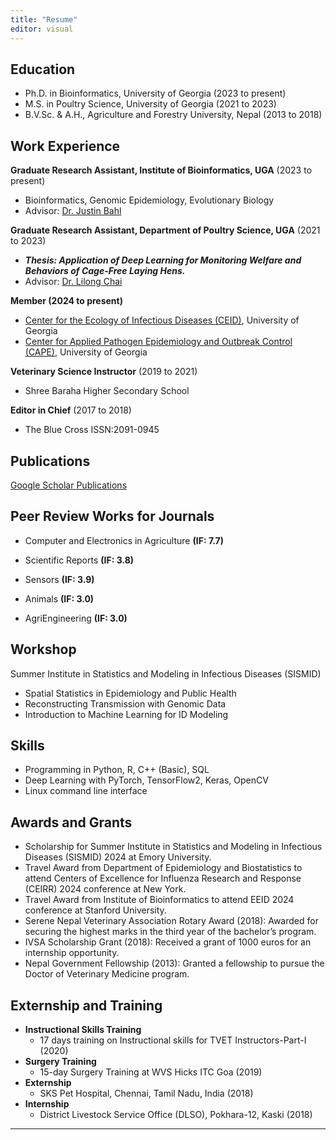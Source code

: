 ```yaml
---
title: "Resume"
editor: visual
---
```


## Education

-   Ph.D. in Bioinformatics, University of Georgia (2023 to present)
-   M.S. in Poultry Science, University of Georgia (2021 to 2023)
-   B.V.Sc. & A.H., Agriculture and Forestry University, Nepal (2013 to 2018)

## Work Experience

**Graduate Research Assistant, Institute of Bioinformatics, UGA** (2023 to present)

-   Bioinformatics, Genomic Epidemiology, Evolutionary Biology
-   Advisor: [Dr. Justin Bahl](https://vet.uga.edu/person/justin-bahl/)

**Graduate Research Assistant, Department of Poultry Science, UGA** (2021 to 2023)

-   ***Thesis: Application of Deep Learning for Monitoring Welfare and Behaviors of Cage-Free Laying Hens.***
-   Advisor: [Dr. Lilong Chai](https://poultry.caes.uga.edu/content/caes-subsite/poultry/people/faculty/lilong-chai.html)

**Member (2024 to present)**

-   [Center for the Ecology of Infectious Diseases (CEID)](https://www.ceid.uga.edu/), University of Georgia
-   [Center for Applied Pathogen Epidemiology and Outbreak Control (CAPE)](https://www.pgcoe-cape.org/), University of Georgia

**Veterinary Science Instructor** (2019 to 2021)

-   Shree Baraha Higher Secondary School

**Editor in Chief** (2017 to 2018)

-   The Blue Cross ISSN:2091-0945

## Publications

[Google Scholar Publications](https://scholar.google.com/citations?user=IoPTSnQAAAAJ&hl=en)

## Peer Review Works for Journals

-   Computer and Electronics in Agriculture **(IF: 7.7)**

-   Scientific Reports **(IF: 3.8)**

-   Sensors **(IF: 3.9)**

-   Animals **(IF: 3.0)**

-   AgriEngineering **(IF: 3.0)**

## Workshop

Summer Institute in Statistics and Modeling in Infectious Diseases (SISMID)

-   Spatial Statistics in Epidemiology and Public Health
-   Reconstructing Transmission with Genomic Data
-   Introduction to Machine Learning for ID Modeling

## Skills

-   Programming in Python, R, C++ (Basic), SQL
-   Deep Learning with PyTorch, TensorFlow2, Keras, OpenCV
-   Linux command line interface

## Awards and Grants

-   Scholarship for Summer Institute in Statistics and Modeling in Infectious Diseases (SISMID) 2024 at Emory University.
-   Travel Award from Department of Epidemiology and Biostatistics to attend Centers of Excellence for Influenza Research and Response (CEIRR) 2024 conference at New York.
-   Travel Award from Institute of Bioinformatics to attend EEID 2024 conference at Stanford University.
-   Serene Nepal Veterinary Association Rotary Award (2018): Awarded for securing the highest marks in the third year of the bachelor's program.
-   IVSA Scholarship Grant (2018): Received a grant of 1000 euros for an internship opportunity.
-   Nepal Government Fellowship (2013): Granted a fellowship to pursue the Doctor of Veterinary Medicine program.

## Externship and Training

-   **Instructional Skills Training**
    -   17 days training on Instructional skills for TVET Instructors-Part-I (2020)
-   **Surgery Training**
    -   15-day Surgery Training at WVS Hicks ITC Goa (2019)
-   **Externship**
    -   SKS Pet Hospital, Chennai, Tamil Nadu, India (2018)
-   **Internship**
    -   District Livestock Service Office (DLSO), Pokhara-12, Kaski (2018)

------------------------------------------------------------------------
